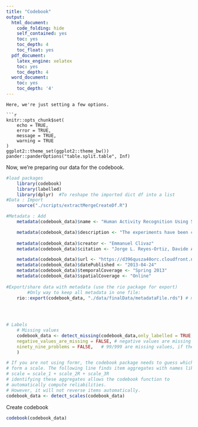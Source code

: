 ```yaml
---
title: "Codebook"
output:
  html_document:
    code_folding: hide
    self_contained: yes
    toc: yes
    toc_depth: 4
    toc_float: yes
  pdf_document:
    latex_engine: xelatex
    toc: yes
    toc_depth: 4
  word_document:
    toc: yes
    toc_depth: '4'
---
```

```
Here, we're just setting a few options.

```r
knitr::opts_chunk$set(
	echo = TRUE,
	error = TRUE,
	message = TRUE,
	warning = TRUE
)
ggplot2::theme_set(ggplot2::theme_bw())
pander::panderOptions("table.split.table", Inf)
```

Now, we're preparing our data for the codebook.

```r
#load packages
    library(codebook)
    library(labelled)
    library(dplyr)  #To reshape the imported dict df into a list
#Data : Import
    source("./scripts/extractMergeCreateDf.R")

#Metadata : Add
    metadata(codebook_data)$name <- "Human Activity Recognition Using Smartphones Dataset"

    metadata(codebook_data)$description <- "The experiments have been carried out with a group of 30 volunteers within an age bracket of 19-48 years. Each person performed six activities (WALKING, WALKING_UPSTAIRS, WALKING_DOWNSTAIRS, SITTING, STANDING, LAYING) wearing a smartphone (Samsung Galaxy S II) on the waist."
  
    metadata(codebook_data)$creator <- "Emmanuel Clivaz"
    metadata(codebook_data)$citation <- "Jorge L. Reyes-Ortiz, Davide Anguita, Alessandro Ghio, Luca Oneto. Smartlab - Non Linear Complex Systems Laboratory. DITEN - Università degli Studi di Genova."

    metadata(codebook_data)$url <- "https://d396qusza40orc.cloudfront.net/getdata%2Fprojectfiles%2FUCI%20HAR%20Dataset.zip"
    metadata(codebook_data)$datePublished <- "2013-04-24"
    metadata(codebook_data)$temporalCoverage <- "Spring 2013"
    metadata(codebook_data)$spatialCoverage <- "Online"
    
#Export/share data with metadata (use the rio package for export)
        #Only way to keep all metadata in one file:
    rio::export(codebook_data, "./data/finalData/metadataFile.rds") # means to R data structure file

    
    

# Labels
    # Missing values
    codebook_data <- detect_missing(codebook_data,only_labelled = TRUE, # only labelled values are autodetected as missing - > yes
    negative_values_are_missing = FALSE, # negative values are missing values -> no
    ninety_nine_problems = FALSE,   # 99/999 are missing values, if they are more than 5 MAD from the median -> no
    )

# If you are not using formr, the codebook package needs to guess which items
# form a scale. The following line finds item aggregates with names like this:
# scale = scale_1 + scale_2R + scale_3R
# identifying these aggregates allows the codebook function to
# automatically compute reliabilities.
# However, it will not reverse items automatically.
codebook_data <- detect_scales(codebook_data)

```


Create codebook

```r
codebook(codebook_data)
```
